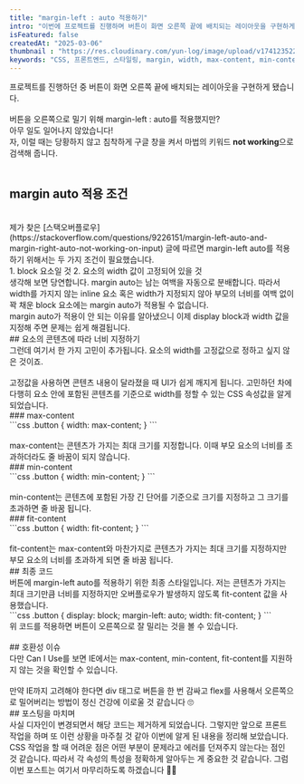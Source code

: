 ```yaml
---
title: "margin-left : auto 적용하기"
intro: "이번에 프로젝트를 진행하며 버튼이 화면 오른쪽 끝에 배치되는 레이아웃을 구현하게 됐습니다. 버튼을 오른쪽 끝으로 밀기 위해 margin-left 속성에 auto 값을 적용했지만 아무 일도 일어나지 않았습니다. 이번 포스트에서는 marign auto를 적용하기 위한 방법을 알아보겠습니다."   
isFeatured: false
createdAt: "2025-03-06"
thumbnail : "https://res.cloudinary.com/yun-log/image/upload/v1741235228/22.margin-auto/lm9qopxqv3sxacetzxxh.jpg"
keywords: "CSS, 프론트엔드, 스타일링, margin, width, max-content, min-content, fit-content"
---
```

프로젝트를 진행하던 중 버튼이 화면 오른쪽 끝에 배치되는 레이아웃을 구현하게 됐습니다.
<br/>
<PostImage src="https://res.cloudinary.com/yun-log/image/upload/v1741078154/22.margin-auto/o0f5pzvvdmxao65b5fz5.png" width={1264*0.4} height={774*0.4} alt="스타일 적용 전 이미지, 버튼이 왼쪽에 있음" caption="초록색 버튼이 오른쪽 끝으로 가야 함" />
<br/>
버튼을 오른쪽으로 밀기 위해 margin-left : auto를 적용했지만?
<br/>
<PostImage src="https://res.cloudinary.com/yun-log/image/upload/v1741227468/22.margin-auto/r6m3mr1vuks5hoyujovr.jpg"  width={1264*0.4} height={774*0.4} alt="스타일 적용 후 이미지, 버튼이 왼쪽에 있음" />
아무 일도 일어나지 않았습니다!
<br/>
자, 이럴 때는 당황하지 않고 침착하게 구글 창을 켜서 마법의 키워드 **not working**으로 검색해 줍니다.
<br/>
<PostImage src="https://res.cloudinary.com/yun-log/image/upload/v1741078832/22.margin-auto/eq7kw3xzu8s0y2i6byem.gif" alt="구글 창에 마법의 키워드 not working을 입력해 보세요" width={480} height={180}/>
<br/>
<Spacing size="lg" />

## margin auto 적용 조건
<br/>
제가 찾은 [스택오버플로우](https://stackoverflow.com/questions/9226151/margin-left-auto-and-margin-right-auto-not-working-on-input) 글에 따르면 margin-left auto를 적용하기 위해서는 두 가지 조건이 필요했습니다.
<br/>
1. block 요소일 것
2. 요소의 width 값이 고정되어 있을 것
<br/>
생각해 보면 당연합니다. margin auto는 남는 여백을 자동으로 분배합니다. 따라서 width를 가지지 않는 inline 요소 혹은 width가 지정되지 않아 부모의 너비를 여백 없이 꽉 채운 block 요소에는 margin auto가 적용될 수 없습니다.
<br/>
margin auto가 적용이 안 되는 이유를 알아냈으니 이제 display block과 width 값을 지정해 주면 문제는 쉽게 해결됩니다.
<br/>
## 요소의 콘텐츠에 따라 너비 지정하기
<br/>
그런데 여기서 한 가지 고민이 추가됩니다.
요소의 width를 고정값으로 정하고 싶지 않은 것이죠. 
<br/>
<PostImage src="https://res.cloudinary.com/yun-log/image/upload/v1741228996/22.margin-auto/iaoa3ybglqiue5iwlxcw.png" alt="버튼에 고정값을 적용한다면?" width={618*0.5} height={214*0.5}/>
<br/>
고정값을 사용하면 콘텐츠 내용이 달라졌을 때 UI가 쉽게 깨지게 됩니다.
고민하던 차에 다행히 요소 안에 포함된 콘텐츠를 기준으로 width를 정할 수 있는 CSS 속성값을 알게 되었습니다.
<br/>
### max-content
<br/>
```css
.button {
  width: max-content;
}
```
<br/>
<PostImage src="https://res.cloudinary.com/yun-log/image/upload/v1741230782/22.margin-auto/jplbik9w7irghqrgduxz.png" alt="max-content" width={838* 0.5} height={150 * 0.5}/>

<br/>
max-content는 콘텐츠가 가지는 최대 크기를 지정합니다. 이때 부모 요소의 너비를 초과하더라도 줄 바꿈이 되지 않습니다.
<br/>
### min-content
<br/>
```css
.button {
  width: min-content;
}
```
<br/>
<PostImage src="https://res.cloudinary.com/yun-log/image/upload/v1741230781/22.margin-auto/qj8fp7ofyys4guvrazy9.png" alt="min-content" width={798* 0.5} height={198 * 0.5}/>

<br/>
min-content는 콘텐츠에 포함된 가장 긴 단어를 기준으로 크기를 지정하고 그 크기를 초과하면 줄 바꿈 됩니다.
<br/>
### fit-content
<br/>
```css
.button {
  width: fit-content;
}
```
<br/>
<PostImage src="https://res.cloudinary.com/yun-log/image/upload/v1741230784/22.margin-auto/ekfw0issf7mhrnacxckv.png" alt="fit-content" width={828* 0.5} height={246 * 0.5}/>

<br/>
fit-content는 max-content와 마찬가지로 콘텐츠가 가지는 최대 크기를 지정하지만 부모 요소의 너비를 초과하게 되면 줄 바꿈 됩니다.
<br/>
## 최종 코드
<br/>
버튼에 margin-left auto를 적용하기 위한 최종 스타일입니다. 저는 콘텐츠가 가지는 최대 크기만큼 너비를 지정하지만 오버플로우가 발생하지 않도록 fit-content 값을 사용했습니다.
<br/>
```css
.button {
  display: block;
  margin-left: auto;
  width: fit-content;
}
```
<br/>
위 코드를 적용하면 버튼이 오른쪽으로 잘 밀리는 것을 볼 수 있습니다.
<br/>
<PostImage src="https://res.cloudinary.com/yun-log/image/upload/v1741230785/22.margin-auto/gxhzbt3znekqdtxsdged.jpg" alt="최종 화면" width={632*0.7} height={387*0.7}/>
<br/>
## 호환성 이슈
<br/>
다만 Can I Use를 보면 IE에서는 max-content, min-content, fit-content를 지원하지 않는 것을 확인할 수 있습니다.
<br/>
<PostImage src="https://res.cloudinary.com/yun-log/image/upload/v1741231283/22.margin-auto/pacj4yatq3vfzkr5anwr.jpg" alt="can i use" width={685} height={624}/>
<br/>
만약 IE까지 고려해야 한다면 div 태그로 버튼을 한 번 감싸고 flex를 사용해서 오른쪽으로 밀어버리는 방법이 정신 건강에 이로울 것 같습니다 🙄
<br/>
## 포스팅을 마치며
<br/>
사실 디자인이 변경되면서 해당 코드는 제거하게 되었습니다. 그렇지만 앞으로 프론트 작업을 하며 또 이런 상황을 마주칠 것 같아 이번에 알게 된 내용을 정리해 보았습니다. CSS 작업을 할 때 어려운 점은 어떤 부분이 문제라고 에러를 던져주지 않는다는 점인 것 같습니다. 따라서 각 속성의 특성을 정확하게 알아두는 게 중요한 것 같습니다. 그럼 이번 포스트는 여기서 마무리하도록 하겠습니다 👋👋


